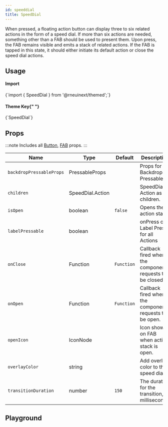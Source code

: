 ```yaml
---
id: speeddial
title: SpeedDial
---
```



<IconsStyle />

When pressed, a floating action button can display three to six related actions in the form of a speed dial.
If more than six actions are needed, something other than a FAB should be used to present them.
Upon press, the FAB remains visible and emits a stack of related actions.
If the FAB is tapped in this state, it should either initiate its default action or close the speed dial actions.

## Usage

<div class="row inline-flex-center">
  <div class="col col--3">
    <h4>Import</h4>
  </div>
  <div class="col col--9">
    <CodeBlock>{`import { SpeedDial } from '@rneuinext/themed';`}</CodeBlock>
  </div>
  <div class="col col--3">
    <h4>
      Theme Key{" "}
      <a href="../customizing#using-themeprovider">
        <BiInfoCircle />
      </a>
    </h4>
  </div>
  <div class="col col--9">
    <CodeBlock>{`SpeedDial`}</CodeBlock>
  </div>
</div>

<Usage />

## Props

:::note
Includes all [Button](button#props), [FAB](fab#props) props.
:::

<div class='table-responsive'>

| Name                     | Type             | Default    | Description                                              |
| ------------------------ | ---------------- | ---------- | -------------------------------------------------------- |
| `backdropPressableProps` | PressableProps   |            | Props for Backdrop Pressable                             |
| `children`               | SpeedDial.Action |            | SpeedDial Action as children.                            |
| `isOpen`                 | boolean          | `false`    | Opens the action stack.                                  |
| `labelPressable`         | boolean          |            | onPress on Label Press for all Actions                   |
| `onClose`                | Function         | `Function` | Callback fired when the component requests to be closed. |
| `onOpen`                 | Function         | `Function` | Callback fired when the component requests to be open.   |
| `openIcon`               | IconNode         |            | Icon shown on FAB when action stack is open.             |
| `overlayColor`           | string           |            | Add overlay color to the speed dial.                     |
| `transitionDuration`     | number           | `150`      | The duration for the transition, in milliseconds.        |

</div>

## Playground

<Play />
